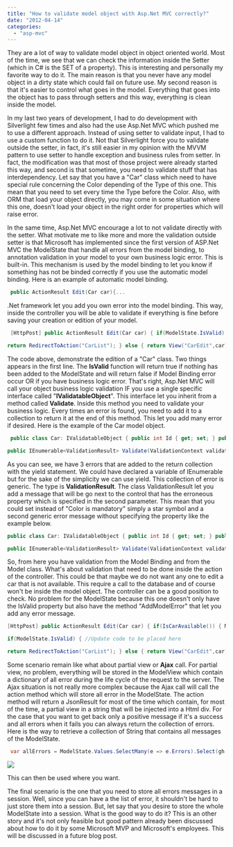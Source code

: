 ```yaml
---
title: "How to validate model object with Asp.Net MVC correctly?"
date: "2012-04-14"
categories: 
  - "asp-mvc"
---
```


They are a lot of way to validate model object in object oriented world. Most of the time, we see that we can check the information inside the Setter (which in C# is the SET of a property). This is interesting and personally my favorite way to do it. The main reason is that you never have any model object in a dirty state which could fail on future use. My second reason is that it's easier to control what goes in the model. Everything that goes into the object has to pass through setters and this way, everything is clean inside the model.

In my last two years of development, I had to do development with Silverlight few times and also had the use Asp.Net MVC which pushed me to use a different approach. Instead of using setter to validate input, I had to use a custom function to do it. Not that Silverlight force you to validate outside the setter, in fact, it's still easier in my opinion with the MVVM pattern to use setter to handle exception and business rules from setter. In fact, the modification was that most of those project were already started this way, and second is that sometime, you need to validate stuff that has interdependency. Let say that you have a "Car" class which need to have special rule concerning the Color depending of the Type of this one. This mean that you need to set every time the Type before the Color. Also, with ORM that load your object directly, you may come in some situation where this one, doesn't load your object in the right order for properties which will raise error.

In the same time, Asp.Net MVC encourage a lot to not validate directly with the setter. What motivate me to like more and more the validation outside setter is that Microsoft has implemented since the first version of ASP.Net MVC the ModelState that handle all errors from the model binding, to annotation validation in your model to your own business logic error. This is built-in. This mechanism is used by the model binding to let you know if something has not be binded correctly if you use the automatic model binding. Here is an example of automatic model binding.


```csharp
 public ActionResult Edit(Car car){... 
```

.Net framework let you add you own error into the model binding. This way, inside the controller you will be able to validate if everything is fine before saving your creation or edition of your model.


```csharp
 [HttpPost] public ActionResult Edit(Car car) { if(ModelState.IsValid) { //Update code to be placed here

return RedirectToAction("CarList"); } else { return View("CarEdit",car); } } 
```

The code above, demonstrate the edition of a "Car" class. Two things appears in the first line. The **IsValid** function will return true if nothing has been added to the ModelState and will return false if Model Binding error occur OR if you have business logic error. That's right, Asp.Net MVC will call your object business logic validation IF you use a single specific interface called "**IValidatableObject**". This interface let you inherit from a method called **Validate**. Inside this method you need to validate your business logic. Every times an error is found, you need to add it to a collection to return it at the end of this method. This let you add many error if desired. Here is the example of the Car model object.


```csharp
 public class Car: IValidatableObject { public int Id { get; set; } public string Name { get; set; } public string Type { get; set; } public string Color { get; set; }

public IEnumerable<ValidationResult> Validate(ValidationContext validationContext) { if(string.IsNullOrEmpty(Name)) { yield return new ValidationResult("Name is mandatory", new[] {"Name"}); } if (string.IsNullOrEmpty(Type)) { yield return new ValidationResult("Type is mandatory", new[] { "Type" }); } if (string.IsNullOrEmpty(Color)) { yield return new ValidationResult("Color is mandatory", new[] { "Color" }); } } } 
```

As you can see, we have 3 errors that are added to the return collection with the yield statement. We could have declared a variable of IEnumerable but for the sake of the simplicity we can use yield. This collection of error is generic. The type is **ValidationResult**. The class ValidationResult let you add a message that will be go next to the control that has the erroneous property which is specified in the second parameter. This mean that you could set instead of "Color is mandatory" simply a star symbol and a second generic error message without specifying the property like the example below.

```csharp
public class Car: IValidatableObject { public int Id { get; set; } public string Name { get; set; } public string Type { get; set; } public string Color { get; set; }

public IEnumerable<ValidationResult> Validate(ValidationContext validationContext) { if(string.IsNullOrEmpty(Name)) { yield return new ValidationResult("Name is mandatory", new[] {"Name"}); } if (string.IsNullOrEmpty(Type)) { yield return new ValidationResult("Type is mandatory", new[] { "Type" }); } if (string.IsNullOrEmpty(Color)) { yield return new ValidationResult("\*", new[] { "Color" }); yield return new ValidationResult("Color is mandatory"}); } } } 
```

So, from here you have validation from the Model Binding and from the Model class. What's about validation that need to be done inside the action of the controller. This could be that maybe we do not want any one to edit a car that is not available. This require a call to the database and of course won't be inside the model object. The controller can be a good position to check. No problem for the ModelState because this one doesn't only have the IsValid property but also have the method "AddModelError" that let you add any error message.

```csharp
[HttpPost] public ActionResult Edit(Car car) { if(IsCarAvailable()) { ModelState.AddModelError(string.Empty,"Car cannot be edited because not available anymore"); }

if(ModelState.IsValid) { //Update code to be placed here

return RedirectToAction("CarList"); } else { return View("CarEdit",car); } } 
```

Some scenario remain like what about partial view or **Ajax** call. For partial view, no problem, everything will be stored in the ModelView which contain a dictionary of all error during the life cycle of the request to the server. The Ajax situation is not really more complex because the Ajax call will call the action method which will store all error in the ModelState. The action method will return a JsonResult for most of the time which contain, for most of the time, a partial view in a string that will be injected into a Html div. For the case that you want to get back only a positive message if it's a success and all errors when it fails you can always return the collection of errors. Here is the way to retrieve a collection of String that contains all messages of the ModelState.


```csharp
 var allErrors = ModelState.Values.SelectMany(e => e.Errors).Select(gh => gh.ErrorMessage); 
```

![](images/allerrorsInOneCollection-400x51.png)

This can then be used where you want.

The final scenario is the one that you need to store all errors messages in a session. Well, since you can have a the list of error, it shouldn't be hard to just store them into a session. But, let say that you desire to store the whole ModelState into a session. What is the good way to do it? This is an other story and it's not only feasible but good pattern already been discussed about how to do it by some Microsoft MVP and Microsoft's employees. This will be discussed in a future blog post.
